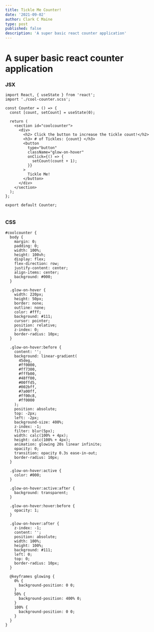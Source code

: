 ```yaml
---
title: Tickle Me Counter!
date: '2021-09-02'
author: Clark C Maine
type: post
published: false
description: 'A super basic react counter application'
---
```


# A super basic react counter application


<Counter />

### JSX

```
import React, { useState } from 'react';
import './cool-counter.scss';

const Counter = () => {
  const [count, setCount] = useState(0);

  return (
    <section id="coolcounter">
      <div>
        <h2> Click the button to increase the tickle count!</h2>
        <h3> # of Tickles: {count} </h3>
        <button
          type="button"
          className="glow-on-hover"
          onClick={() => {
            setCount(count + 1);
          }}
        >
          Tickle Me!
        </button>
      </div>
    </section>
  );
};

export default Counter;


```

### CSS

```
#coolcounter {
  body {
    margin: 0;
    padding: 0;
    width: 100%;
    height: 100vh;
    display: flex;
    flex-direction: row;
    justify-content: center;
    align-items: center;
    background: #000;
  }

  .glow-on-hover {
    width: 220px;
    height: 50px;
    border: none;
    outline: none;
    color: #fff;
    background: #111;
    cursor: pointer;
    position: relative;
    z-index: 0;
    border-radius: 10px;
  }

  .glow-on-hover:before {
    content: '';
    background: linear-gradient(
      45deg,
      #ff0000,
      #ff7300,
      #fffb00,
      #48ff00,
      #00ffd5,
      #002bff,
      #7a00ff,
      #ff00c8,
      #ff0000
    );
    position: absolute;
    top: -2px;
    left: -2px;
    background-size: 400%;
    z-index: -1;
    filter: blur(5px);
    width: calc(100% + 4px);
    height: calc(100% + 4px);
    animation: glowing 20s linear infinite;
    opacity: 0;
    transition: opacity 0.3s ease-in-out;
    border-radius: 10px;
  }

  .glow-on-hover:active {
    color: #000;
  }

  .glow-on-hover:active:after {
    background: transparent;
  }

  .glow-on-hover:hover:before {
    opacity: 1;
  }

  .glow-on-hover:after {
    z-index: -1;
    content: '';
    position: absolute;
    width: 100%;
    height: 100%;
    background: #111;
    left: 0;
    top: 0;
    border-radius: 10px;
  }

  @keyframes glowing {
    0% {
      background-position: 0 0;
    }
    50% {
      background-position: 400% 0;
    }
    100% {
      background-position: 0 0;
    }
  }
}



```
